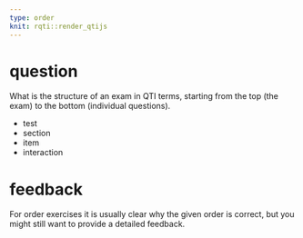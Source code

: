 ---
type: order
knit: rqti::render_qtijs
---

# question

What is the structure of an exam in QTI terms, starting from the top (the exam)
to the bottom (individual questions).

- test
- section
- item
- interaction

# feedback

For order exercises it is usually clear why the given order is correct, but you
might still want to provide a detailed feedback.
